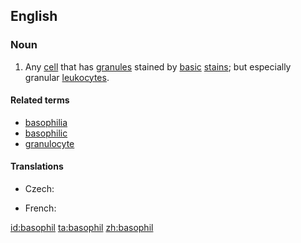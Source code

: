 ==English==
{{wikipedia}}
===Noun===
{{en-noun}}

#{{cytology}} Any [[cell]] that has [[granule]]s stained by [[basic]] [[stain]]s; but especially granular [[leukocyte]]s.

====Related terms====
* [[basophilia]]
* [[basophilic]]
* [[granulocyte]]

====Translations====
{{trans-top|cell}}
* Czech: {{t-|cs|bazofil|m}}
{{trans-mid}}
* French: {{t+|fr|basophile|m}}
{{trans-bottom}}

[[id:basophil]]
[[ta:basophil]]
[[zh:basophil]]